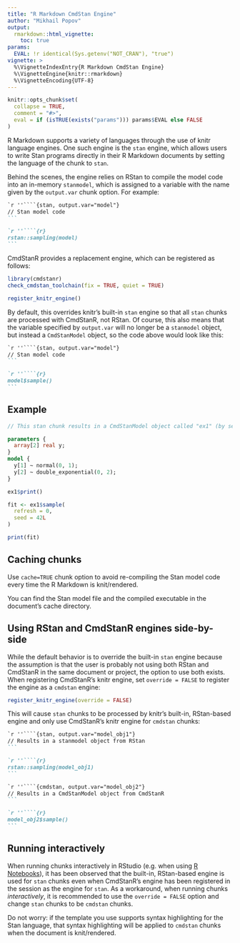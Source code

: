 ```yaml
---
title: "R Markdown CmdStan Engine"
author: "Mikhail Popov"
output:
  rmarkdown::html_vignette:
    toc: true
params:
  EVAL: !r identical(Sys.getenv("NOT_CRAN"), "true")
vignette: >
  %\VignetteIndexEntry{R Markdown CmdStan Engine}
  %\VignetteEngine{knitr::rmarkdown}
  %\VignetteEncoding{UTF-8}
---
```


```r
knitr::opts_chunk$set(
  collapse = TRUE,
  comment = "#>",
  eval = if (isTRUE(exists("params"))) params$EVAL else FALSE
)
```

R Markdown supports a variety of languages through the use of knitr language
engines. One such engine is the `stan` engine, which allows users to write Stan
programs directly in their R Markdown documents by setting the language of the
chunk to `stan`.

Behind the scenes, the engine relies on RStan to compile the model code into an
in-memory `stanmodel`, which is assigned to a variable with the name given by
the `output.var` chunk option. For example:

````markdown
`r ''````{stan, output.var="model"}
// Stan model code
```

`r ''````{r}
rstan::sampling(model)
```
````

CmdStanR provides a replacement engine, which can be registered as follows:

```r
library(cmdstanr)
check_cmdstan_toolchain(fix = TRUE, quiet = TRUE)

register_knitr_engine()
```

By default, this overrides knitr's built-in `stan` engine so that all `stan`
chunks are processed with CmdStanR, not RStan. Of course, this also means that
the variable specified by `output.var` will no longer be a `stanmodel` object,
but instead a `CmdStanModel` object, so the code above would look like this:

````markdown
`r ''````{stan, output.var="model"}
// Stan model code
```

`r ''````{r}
model$sample()
```
````

## Example

```stan
// This stan chunk results in a CmdStanModel object called "ex1" (by setting output.var="ex1")

parameters {
  array[2] real y;
}
model {
  y[1] ~ normal(0, 1);
  y[2] ~ double_exponential(0, 2);
}
```

```r
ex1$print()
```

```r
fit <- ex1$sample(
  refresh = 0,
  seed = 42L
)

print(fit)
```

## Caching chunks

Use `cache=TRUE` chunk option to avoid re-compiling the Stan model code every
time the R Markdown is knit/rendered.

You can find the Stan model file and the compiled executable in the document's
cache directory.

## Using RStan and CmdStanR engines side-by-side

While the default behavior is to override the built-in `stan` engine because the
assumption is that the user is probably not using both RStan and CmdStanR in the
same document or project, the option to use both exists. When registering
CmdStanR's knitr engine, set `override = FALSE` to register the engine as a
`cmdstan` engine:

```r
register_knitr_engine(override = FALSE)
```

This will cause `stan` chunks to be processed by knitr's built-in, RStan-based
engine and only use CmdStanR's knitr engine for `cmdstan` chunks:

````markdown
`r ''````{stan, output.var="model_obj1"}
// Results in a stanmodel object from RStan
```

`r ''````{r}
rstan::sampling(model_obj1)
```
````

````markdown
`r ''````{cmdstan, output.var="model_obj2"}
// Results in a CmdStanModel object from CmdStanR
```

`r ''````{r}
model_obj2$sample()
```
````


## Running interactively

When running chunks interactively in RStudio (e.g. when using 
[R Notebooks](https://bookdown.org/yihui/rmarkdown/notebook.html)), it has been
observed that the built-in, RStan-based engine is used for `stan` chunks even
when CmdStanR's engine has been registered in the session as the engine for
`stan`. As a workaround, when running chunks *interactively*, it is recommended
to use the `override = FALSE` option and change `stan` chunks to be `cmdstan`
chunks.

Do not worry: if the template you use supports syntax highlighting for the Stan
language, that syntax highlighting will be applied to `cmdstan` chunks when the
document is knit/rendered.
